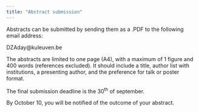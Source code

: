 ```yaml
---
title: "Abstract submission"
---
```


::: {.callout-important}
Abstracts can be submitted by sending them as a .PDF to the following 	email address: 

DZAday@kuleuven.be 
:::
 
::: {.justify}
The abstracts are limited to one page (A4), with a maximum of 1 figure and 400 words (references excluded). It should include a title, author list with institutions, a presenting author, and the preference for talk or poster format. 

The final submission deadline is the 30<sup>th</sup> of september. 

By October 10, you will be notified of the outcome of your abstract.  
:::
